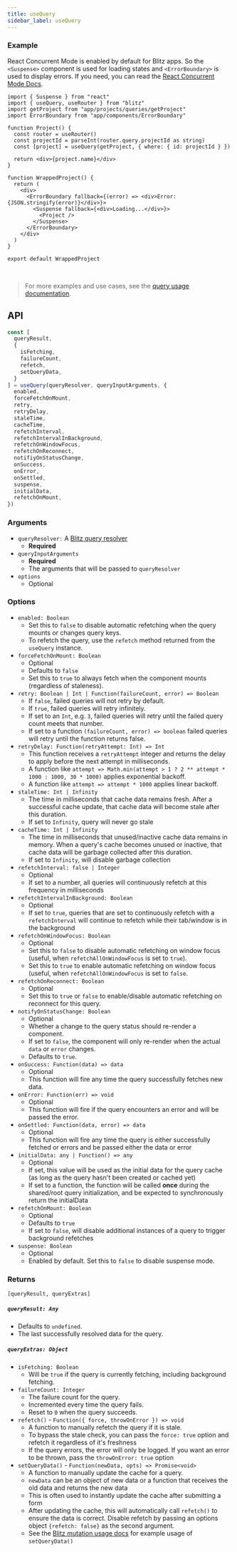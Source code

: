 ```yaml
---
title: useQuery
sidebar_label: useQuery
---
```


### Example

React Concurrent Mode is enabled by default for Blitz apps. So the `<Suspense>` component is used for loading states and `<ErrorBoundary>` is used to display errors. If you need, you can read the [React Concurrent Mode Docs](https://reactjs.org/docs/concurrent-mode-intro.html).

```tsx
import { Suspense } from "react"
import { useQuery, useRouter } from "blitz"
import getProject from "app/projects/queries/getProject"
import ErrorBoundary from "app/components/ErrorBoundary"

function Project() {
  const router = useRouter()
  const projectId = parseInt(router.query.projectId as string)
  const [project] = useQuery(getProject, { where: { id: projectId } })

  return <div>{project.name}</div>
}

function WrappedProject() {
  return (
    <div>
      <ErrorBoundary fallback={(error) => <div>Error: {JSON.stringify(error)}</div>}>
        <Suspense fallback={<div>Loading...</div>}>
          <Project />
        </Suspense>
      </ErrorBoundary>
    </div>
  )
}

export default WrappedProject
```

<br />

> For more examples and use cases, see the [query usage documentation](./query-usage.mdx).

## API

<!-- prettier-ignore -->
```js
const [
  queryResult,
  {
    isFetching,
    failureCount,
    refetch,
    setQueryData,
  }
] = useQuery(queryResolver, queryInputArguments, {
  enabled,
  forceFetchOnMount,
  retry,
  retryDelay,
  staleTime,
  cacheTime,
  refetchInterval,
  refetchIntervalInBackground,
  refetchOnWindowFocus,
  refetchOnReconnect,
  notifiyOnStatusChange,
  onSuccess,
  onError,
  onSettled,
  suspense,
  initialData,
  refetchOnMount,
})
```

### Arguments

- `queryResolver:` A [Blitz query resolver](./query-resolvers)
  - **Required**
- `queryInputArguments`
  - **Required**
  - The arguments that will be passed to `queryResolver`
- `options`
  - Optional

### Options

- `enabled: Boolean`
  - Set this to `false` to disable automatic refetching when the query mounts or changes query keys.
  - To refetch the query, use the `refetch` method returned from the `useQuery` instance.
- `forceFetchOnMount: Boolean`
  - Optional
  - Defaults to `false`
  - Set this to `true` to always fetch when the component mounts (regardless of staleness).
- `retry: Boolean | Int | Function(failureCount, error) => Boolean`
  - If `false`, failed queries will not retry by default.
  - If `true`, failed queries will retry infinitely.
  - If set to an `Int`, e.g. `3`, failed queries will retry until the failed query count meets that number.
  - If set to a function `(failureCount, error) => boolean` failed queries will retry until the function returns false.
- `retryDelay: Function(retryAttempt: Int) => Int`
  - This function receives a `retryAttempt` integer and returns the delay to apply before the next attempt in milliseconds.
  - A function like `attempt => Math.min(attempt > 1 ? 2 ** attempt * 1000 : 1000, 30 * 1000)` applies exponential backoff.
  - A function like `attempt => attempt * 1000` applies linear backoff.
- `staleTime: Int | Infinity`
  - The time in milliseconds that cache data remains fresh. After a successful cache update, that cache data will become stale after this duration.
  - If set to `Infinity`, query will never go stale
- `cacheTime: Int | Infinity`
  - The time in milliseconds that unused/inactive cache data remains in memory. When a query's cache becomes unused or inactive, that cache data will be garbage collected after this duration.
  - If set to `Infinity`, will disable garbage collection
- `refetchInterval: false | Integer`
  - Optional
  - If set to a number, all queries will continuously refetch at this frequency in milliseconds
- `refetchIntervalInBackground: Boolean`
  - Optional
  - If set to `true`, queries that are set to continuously refetch with a `refetchInterval` will continue to refetch while their tab/window is in the background
- `refetchOnWindowFocus: Boolean`
  - Optional
  - Set this to `false` to disable automatic refetching on window focus (useful, when `refetchAllOnWindowFocus` is set to `true`).
  - Set this to `true` to enable automatic refetching on window focus (useful, when `refetchAllOnWindowFocus` is set to `false`.
- `refetchOnReconnect: Boolean`
  - Optional
  - Set this to `true` or `false` to enable/disable automatic refetching on reconnect for this query.
- `notifyOnStatusChange: Boolean`
  - Optional
  - Whether a change to the query status should re-render a component.
  - If set to `false`, the component will only re-render when the actual `data` or `error` changes.
  - Defaults to `true`.
- `onSuccess: Function(data) => data`
  - Optional
  - This function will fire any time the query successfully fetches new data.
- `onError: Function(err) => void`
  - Optional
  - This function will fire if the query encounters an error and will be passed the error.
- `onSettled: Function(data, error) => data`
  - Optional
  - This function will fire any time the query is either successfully fetched or errors and be passed either the data or error
- `initialData: any | Function() => any`
  - Optional
  - If set, this value will be used as the initial data for the query cache (as long as the query hasn't been created or cached yet)
  - If set to a function, the function will be called **once** during the shared/root query initialization, and be expected to synchronously return the initialData
- `refetchOnMount: Boolean`
  - Optional
  - Defaults to `true`
  - If set to `false`, will disable additional instances of a query to trigger background refetches
- `suspense: Boolean`
  - Optional
  - Enabled by default. Set this to `false` to disable suspense mode.

### Returns

`[queryResult, queryExtras]`

##### `queryResult: Any`

- Defaults to `undefined`.
- The last successfully resolved data for the query.

##### `queryExtras: Object`

- `isFetching: Boolean`
  - Will be `true` if the query is currently fetching, including background fetching.
- `failureCount: Integer`
  - The failure count for the query.
  - Incremented every time the query fails.
  - Reset to `0` when the query succeeds.
- `refetch()` - `Function({ force, throwOnError }) => void`
  - A function to manually refetch the query if it is stale.
  - To bypass the stale check, you can pass the `force: true` option and refetch it regardless of it's freshness
  - If the query errors, the error will only be logged. If you want an error to be thrown, pass the `throwOnError: true` option
- `setQueryData()` - `Function(newData, opts) => Promise<void>`
  - A function to manually update the cache for a query.
  - `newData` can be an object of new data or a function that receives the old data and returns the new data
  - This is often used to instantly update the cache after submitting a form
  - After updating the cache, this will automatically call `refetch()` to ensure the data is correct. Disable refetch by passing an options object `{refetch: false}` as the second argument.
  - See the [Blitz mutation usage docs](./mutation-usage#setQueryData) for example usage of `setQueryData()`
